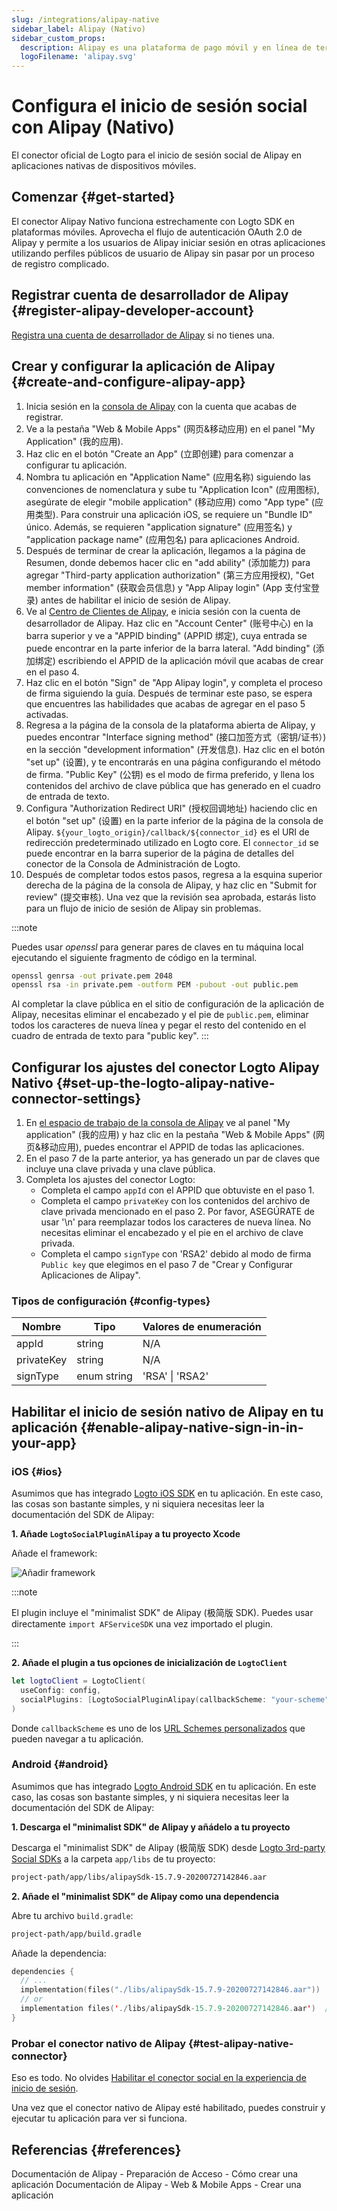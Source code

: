 ```yaml
---
slug: /integrations/alipay-native
sidebar_label: Alipay (Nativo)
sidebar_custom_props:
  description: Alipay es una plataforma de pago móvil y en línea de terceros.
  logoFilename: 'alipay.svg'
---
```



# Configura el inicio de sesión social con Alipay (Nativo)

El conector oficial de Logto para el inicio de sesión social de Alipay en aplicaciones nativas de dispositivos móviles.

<GuideTip />

## Comenzar \{#get-started}

El conector Alipay Nativo funciona estrechamente con Logto SDK en plataformas móviles. Aprovecha el flujo de autenticación OAuth 2.0 de Alipay y permite a los usuarios de Alipay iniciar sesión en otras aplicaciones utilizando perfiles públicos de usuario de Alipay sin pasar por un proceso de registro complicado.

## Registrar cuenta de desarrollador de Alipay \{#register-alipay-developer-account}

[Registra una cuenta de desarrollador de Alipay](https://certifyweb.alipay.com/certify/reg/guide#/) si no tienes una.

## Crear y configurar la aplicación de Alipay \{#create-and-configure-alipay-app}

1. Inicia sesión en la [consola de Alipay](https://open.alipay.com/) con la cuenta que acabas de registrar.
2. Ve a la pestaña "Web & Mobile Apps" (网页&移动应用) en el panel "My Application" (我的应用).
3. Haz clic en el botón "Create an App" (立即创建) para comenzar a configurar tu aplicación.
4. Nombra tu aplicación en "Application Name" (应用名称) siguiendo las convenciones de nomenclatura y sube tu "Application Icon" (应用图标), asegúrate de elegir "mobile application" (移动应用) como "App type" (应用类型). Para construir una aplicación iOS, se requiere un "Bundle ID" único. Además, se requieren "application signature" (应用签名) y "application package name" (应用包名) para aplicaciones Android.
5. Después de terminar de crear la aplicación, llegamos a la página de Resumen, donde debemos hacer clic en "add ability" (添加能力) para agregar "Third-party application authorization" (第三方应用授权), "Get member information" (获取会员信息) y "App Alipay login" (App 支付宝登录) antes de habilitar el inicio de sesión de Alipay.
6. Ve al [Centro de Clientes de Alipay](https://b.alipay.com/index2.htm), e inicia sesión con la cuenta de desarrollador de Alipay. Haz clic en "Account Center" (账号中心) en la barra superior y ve a "APPID binding" (APPID 绑定), cuya entrada se puede encontrar en la parte inferior de la barra lateral. "Add binding" (添加绑定) escribiendo el APPID de la aplicación móvil que acabas de crear en el paso 4.
7. Haz clic en el botón "Sign" de "App Alipay login", y completa el proceso de firma siguiendo la guía. Después de terminar este paso, se espera que encuentres las habilidades que acabas de agregar en el paso 5 activadas.
8. Regresa a la página de la consola de la plataforma abierta de Alipay, y puedes encontrar "Interface signing method" (接口加签方式（密钥/证书）) en la sección "development information" (开发信息). Haz clic en el botón "set up" (设置), y te encontrarás en una página configurando el método de firma. "Public Key" (公钥) es el modo de firma preferido, y llena los contenidos del archivo de clave pública que has generado en el cuadro de entrada de texto.
9. Configura "Authorization Redirect URI" (授权回调地址) haciendo clic en el botón "set up" (设置) en la parte inferior de la página de la consola de Alipay. `${your_logto_origin}/callback/${connector_id}` es el URI de redirección predeterminado utilizado en Logto core. El `connector_id` se puede encontrar en la barra superior de la página de detalles del conector de la Consola de Administración de Logto.
10. Después de completar todos estos pasos, regresa a la esquina superior derecha de la página de la consola de Alipay, y haz clic en "Submit for review" (提交审核). Una vez que la revisión sea aprobada, estarás listo para un flujo de inicio de sesión de Alipay sin problemas.

:::note

Puedes usar _openssl_ para generar pares de claves en tu máquina local ejecutando el siguiente fragmento de código en la terminal.

```bash
openssl genrsa -out private.pem 2048
openssl rsa -in private.pem -outform PEM -pubout -out public.pem
```

Al completar la clave pública en el sitio de configuración de la aplicación de Alipay, necesitas eliminar el encabezado y el pie de `public.pem`, eliminar todos los caracteres de nueva línea y pegar el resto del contenido en el cuadro de entrada de texto para "public key".
:::

## Configurar los ajustes del conector Logto Alipay Nativo \{#set-up-the-logto-alipay-native-connector-settings}

1. En [el espacio de trabajo de la consola de Alipay](https://open.alipay.com/dev/workspace) ve al panel "My application" (我的应用) y haz clic en la pestaña "Web & Mobile Apps" (网页&移动应用), puedes encontrar el APPID de todas las aplicaciones.
2. En el paso 7 de la parte anterior, ya has generado un par de claves que incluye una clave privada y una clave pública.
3. Completa los ajustes del conector Logto:
   - Completa el campo `appId` con el APPID que obtuviste en el paso 1.
   - Completa el campo `privateKey` con los contenidos del archivo de clave privada mencionado en el paso 2. Por favor, ASEGÚRATE de usar '\n' para reemplazar todos los caracteres de nueva línea. No necesitas eliminar el encabezado y el pie en el archivo de clave privada.
   - Completa el campo `signType` con 'RSA2' debido al modo de firma `Public key` que elegimos en el paso 7 de "Crear y Configurar Aplicaciones de Alipay".

### Tipos de configuración \{#config-types}

| Nombre     | Tipo        | Valores de enumeración |
| ---------- | ----------- | ---------------------- |
| appId      | string      | N/A                    |
| privateKey | string      | N/A                    |
| signType   | enum string | 'RSA' \| 'RSA2'        |

## Habilitar el inicio de sesión nativo de Alipay en tu aplicación \{#enable-alipay-native-sign-in-in-your-app}

### iOS \{#ios}

Asumimos que has integrado [Logto iOS SDK](/quick-starts/swift) en tu aplicación. En este caso, las cosas son bastante simples, y ni siquiera necesitas leer la documentación del SDK de Alipay:

**1. Añade `LogtoSocialPluginAlipay` a tu proyecto Xcode**

Añade el framework:

<img src="/img/assets/add-framework.png" alt="Añadir framework" />

:::note

El plugin incluye el "minimalist SDK" de Alipay (极简版 SDK). Puedes usar directamente `import AFServiceSDK` una vez importado el plugin.

:::

**2. Añade el plugin a tus opciones de inicialización de `LogtoClient`**

```swift
let logtoClient = LogtoClient(
  useConfig: config,
  socialPlugins: [LogtoSocialPluginAlipay(callbackScheme: "your-scheme")]
)
```

Donde `callbackScheme` es uno de los [URL Schemes personalizados](https://developer.apple.com/documentation/xcode/defining-a-custom-url-scheme-for-your-app) que pueden navegar a tu aplicación.

### Android \{#android}

Asumimos que has integrado [Logto Android SDK](/quick-starts/android) en tu aplicación. En este caso, las cosas son bastante simples, y ni siquiera necesitas leer la documentación del SDK de Alipay:

**1. Descarga el "minimalist SDK" de Alipay y añádelo a tu proyecto**

Descarga el "minimalist SDK" de Alipay (极简版 SDK) desde [Logto 3rd-party Social SDKs](https://github.com/logto-io/social-sdks/blob/master/alipay/android/alipaySdk-15.7.9-20200727142846.aar) a la carpeta `app/libs` de tu proyecto:

```bash
project-path/app/libs/alipaySdk-15.7.9-20200727142846.aar
```

**2. Añade el "minimalist SDK" de Alipay como una dependencia**

Abre tu archivo `build.gradle`:

```bash
project-path/app/build.gradle
```

Añade la dependencia:

```kotlin
dependencies {
  // ...
  implementation(files("./libs/alipaySdk-15.7.9-20200727142846.aar"))  // kotlin-script
  // or
  implementation files('./libs/alipaySdk-15.7.9-20200727142846.aar')  // groovy-script
}
```

### Probar el conector nativo de Alipay \{#test-alipay-native-connector}

Eso es todo. No olvides [Habilitar el conector social en la experiencia de inicio de sesión](/connectors/social-connectors/#enable-social-sign-in).

Una vez que el conector nativo de Alipay esté habilitado, puedes construir y ejecutar tu aplicación para ver si funciona.

## Referencias \{#references}

<Url href="https://opendocs.alipay.com/support/01rau6">
  Documentación de Alipay - Preparación de Acceso - Cómo crear una aplicación
</Url>

<Url href="https://opendocs.alipay.com/open/200/105310">
  Documentación de Alipay - Web & Mobile Apps - Crear una aplicación
</Url>
